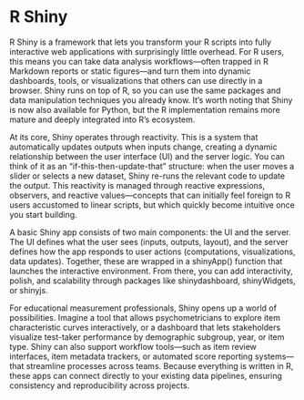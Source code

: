 # R Shiny
  
R Shiny is a framework that lets you transform your R scripts into fully interactive web applications with surprisingly little overhead. 
For R users, this means you can take data analysis workflows—often trapped in R Markdown reports or static figures—and turn them into dynamic dashboards, tools, or visualizations that others can use directly in a browser. 
Shiny runs on top of R, so you can use the same packages and data manipulation techniques you already know. 
It’s worth noting that Shiny is now also available for Python, but the R implementation remains more mature and deeply integrated into R’s ecosystem.

At its core, Shiny operates through reactivity. 
This is a system that automatically updates outputs when inputs change, creating a dynamic relationship between the user interface (UI) and the server logic. 
You can think of it as an “if-this-then-update-that” structure: when the user moves a slider or selects a new dataset, Shiny re-runs the relevant code to update the output. 
This reactivity is managed through reactive expressions, observers, and reactive values—concepts that can initially feel foreign to R users accustomed to linear scripts, but which quickly become intuitive once you start building.

A basic Shiny app consists of two main components: the UI and the server. 
The UI defines what the user sees (inputs, outputs, layout), and the server defines how the app responds to user actions (computations, visualizations, data updates). 
Together, these are wrapped in a shinyApp() function that launches the interactive environment. From there, you can add interactivity, polish, and scalability through packages like shinydashboard, shinyWidgets, or shinyjs.

For educational measurement professionals, Shiny opens up a world of possibilities. 
Imagine a tool that allows psychometricians to explore item characteristic curves interactively, or a dashboard that lets stakeholders visualize test-taker performance by demographic subgroup, year, or item type. 
Shiny can also support workflow tools—such as item review interfaces, item metadata trackers, or automated score reporting systems—that streamline processes across teams. 
Because everything is written in R, these apps can connect directly to your existing data pipelines, ensuring consistency and reproducibility across projects.